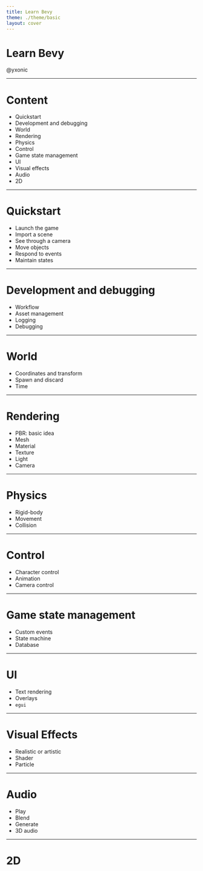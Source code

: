 ```yaml
---
title: Learn Bevy
theme: ./theme/basic
layout: cover
---
```


# Learn Bevy

@yxonic

---

# Content

- Quickstart
- Development and debugging
- World
- Rendering
- Physics
- Control
- Game state management
- UI
- Visual effects
- Audio
- 2D

---

# Quickstart

- Launch the game
- Import a scene
- See through a camera
- Move objects
- Respond to events
- Maintain states

---

# Development and debugging

- Workflow
- Asset management
- Logging
- Debugging

---

# World

- Coordinates and transform
- Spawn and discard
- Time

---

# Rendering

- PBR: basic idea
- Mesh
- Material
- Texture
- Light
- Camera

---

# Physics

- Rigid-body
- Movement
- Collision

---

# Control

- Character control
- Animation
- Camera control

---

# Game state management

- Custom events
- State machine
- Database

---

# UI

- Text rendering
- Overlays
- `egui`

---

# Visual Effects

- Realistic or artistic
- Shader
- Particle

---

# Audio

- Play
- Blend
- Generate
- 3D audio

---

# 2D
